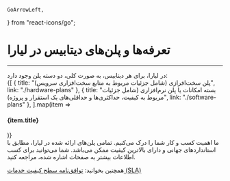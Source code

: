     GoArrowLeft,
} from "react-icons/go";


<Layout>
<Head>
<title>مستندات پلن‌های دیتابیس  - لیارا</title>
</Head>

# تعرفه‌ها و پلن‌های دیتابیس در لیارا

<hr className="mb-2" />
در لیارا، برای هر دیتابیس، به صورت کلی، دو دسته پلن وجود دارد:

<div className="h-4" />
<div className="grid md:grid-cols-1 gap-4">
            {[
      {
        title: "پلن سخت‌افرازی (شامل جزئیات مربوط به منابع سخت‌افزاری سرویس)",
        link: "./hardware-plans"
      },
      {
        title: "بسته امکانات یا پلن نرم‌افزاری (شامل جزئیات مربوط به کیفیت، حداکثری‌ها و حداقلی‌های یک استقرار و پروژه)",
        link: "./software-plans"
      },
  ].map(item =>
              <Link href={item.link}>
                <Card className="flex cursor-pointer w-full items-center justify-between">
                  <div className="flex items-center gap-3">
                    <h4>
                      {item.title}
                    </h4>
                  </div>
                  <GoArrowLeft className="ml-1" />
                </Card>
              </Link>
            )}
          </div>
<div className="h-2" />
ما اهمیت کسب و کار شما را درک می‌کنیم. تمامی پلن‌های ارائه شده در لیارا، مطابق با استانداردهای جهانی و دارای بالاترین کیفیت ممکن می‌باشد. شما می‌توانید برای کسب اطلاعات بیشتر به صفحات اشاره شده، مراجعه کنید.

<div className="h-2" />
<Alert variant="success">
<p>
همچنین بخوانید: <a href="https://liara.ir/sla" className="blue-link">توافق‌نامه سطح کیفیت خدمات (SLA)</a>
</p>
</Alert>


</Layout>